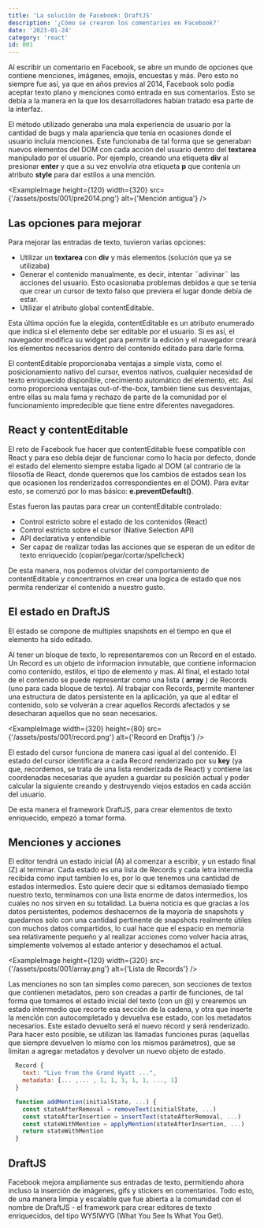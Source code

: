 ```yaml
---
title: 'La solución de Facebook: DraftJS'
description: '¿Cómo se crearon los comentarios en Facebook?'
date: '2023-01-24'
category: 'react'
id: 001
---
```


Al escribir un comentario en Facebook, se abre un mundo de opciones que contiene menciones, imágenes, emojis, encuestas y más. Pero esto no siempre fue así, ya que en años previos al 2014, Facebook solo podía aceptar texto plano y menciones como entrada en sus comentarios. Esto se debía a la manera en la que los desarrolladores habían tratado esa parte de la interfaz.

El método utilizado generaba una mala experiencia de usuario por la cantidad de bugs y mala apariencia que tenía en ocasiones donde el usuario incluía menciones. Este funcionaba de tal forma que se generaban nuevos elementos del DOM con cada acción del usuario dentro del **textarea** manipulado por el usuario. Por ejemplo, creando una etiqueta **div** al presionar **enter** y que a su vez envolvía otra etiqueta **p** que contenía un atributo **style** para dar estilos a una mención.

<ExampleImage height={120} width={320} src={'/assets/posts/001/pre2014.png'} alt={'Mención antigua'} />

## Las opciones para mejorar

Para mejorar las entradas de texto, tuvieron varias opciones: 

- Utilizar un **textarea** con **div** y más elementos (solución que ya se utilizaba)
- Generar el contenido manualmente, es decir, intentar ¨adivinar¨ las acciones del usuario. Esto ocasionaba problemas debidos a que se tenia que crear un cursor de texto falso que previera el lugar donde debía de estar.
- Utilizar el atributo global contentEditable.

Esta última opción fue la elegida, contentEditable es un atributo enumerado que indica si el elemento debe ser editable por el usuario. Si es así, el navegador modifica su widget para permitir la edición y el navegador creará los elementos necesarios dentro del contenido editado para darle forma.

El contentEditable proporcionaba ventajas a simple vista, como el posicionamiento nativo del cursor, eventos nativos, cualquier necesidad de texto enriquecido disponible, crecimiento automático del elemento, etc. Así como proporciona ventajas out-of-the-box, también tiene sus desventajas, entre ellas su mala fama y rechazo de parte de la comunidad por el funcionamiento impredecible que tiene entre diferentes navegadores.

## React y contentEditable

El reto de Facebook fue hacer que contentEditable fuese compatible con React y para eso debía dejar de funcionar como lo hacia por defecto, donde el estado del elemento siempre estaba ligado al DOM (al contrario de la filosofía de React, donde queremos que los cambios de estados sean los que ocasionen los renderizados correspondientes en el DOM). Para evitar esto, se comenzó por lo mas básico: **e.preventDefault()**.

Estas fueron las pautas para crear un contentEditable controlado: 

- Control estricto sobre el estado de los contenidos (React)
- Control estricto sobre el cursor (Native Selection API)
- API declarativa y entendible
- Ser capaz de realizar todas las acciones que se esperan de un editor de texto enriquecido (copiar/pegar/cortar/spellcheck)

De esta manera, nos podemos olvidar del comportamiento de contentEditable y concentrarnos en crear una logica de estado que nos permita renderizar el contenido a nuestro gusto.

## El estado en DraftJS

El estado se compone de multiples snapshots en el tiempo en que el elemento ha sido editado.

Al tener un bloque de texto, lo representaremos con un Record en el estado. Un Record es un objeto de informacion inmutable, que contiene informacion como contenido, estilos, el tipo de elemento y mas. Al final, el estado total de el contenido se puede representar como una lista ( **array** ) de Records (uno para cada bloque de texto). Al trabajar con Records, permite mantener una estructura de datos persistente en la aplicación, ya que al editar el contenido, solo se volverán a crear aquellos Records afectados y se desecharan aquellos que no sean necesarios.

<ExampleImage width={320} height={80} src={'/assets/posts/001/record.png'} alt={'Record en Draftjs'} />

El estado del cursor funciona de manera casi igual al del contenido. El estado del cursor identificara a cada Record renderizado por su **key** (ya que, recordemos, se trata de una lista renderizada de React) y contiene las coordenadas necesarias que ayuden a guardar su posición actual y poder calcular la siguiente creando y destruyendo viejos estados en cada acción del usuario.

De esta manera el framework DraftJS, para crear elementos de texto enriquecido, empezó a tomar forma.

## Menciones y acciones

El editor tendrá un estado inicial (A) al comenzar a escribir, y un estado final (Z) al terminar. Cada estado es una lista de Records y cada letra intermedia recibida como input tambien lo es, por lo que tenemos una cantidad de estados intermedios. Esto quiere decir que si editamos demasiado tiempo nuestro texto, terminamos con una lista enorme de datos intermedios, los cuales no nos sirven en su totalidad. La buena noticia es que gracias a los datos persistentes, podemos deshacernos de la mayoría de snapshots y quedarnos solo con una cantidad pertinente de snapshots realmente útiles con muchos datos compartidos, lo cual hace que el espacio en memoria sea relativamente pequeño y al realizar acciones como volver hacia atras, simplemente volvemos al estado anterior y desechamos el actual.

<ExampleImage height={120} width={320} src={'/assets/posts/001/array.png'} alt={'Lista de Records'} />

Las menciones no son tan simples como parecen, son secciones de textos que contienen metadatos, pero son creadas a partir de funciones, de tal forma que tomamos el estado inicial del texto (con un @) y crearemos un estado intermedio que recorte esa sección de la cadena, y otra que inserte la mención con autocompletado y devuelva ese estado, con los metadatos necesarios. Este estado devuelto será el nuevo récord y será renderizado. Para hacer esto posible, se utilizan las llamadas funciones puras (aquellas que siempre devuelven lo mismo con los mismos parámetros), que se limitan a agregar metadatos y devolver un nuevo objeto de estado.
<br/>

  
```js
  Record {
    text: "Live from the Grand Hyatt ...",
    metadata: [... ,... , 1, 1, 1, 1, 1, ..., 1]
  }

  function addMention(initialState, ...) {
    const stateAfterRemoval = removeText(initialState, ...)
    const stateAfterInsertion = insertText(stateAfterRemoval, ...)
    const stateWithMention = applyMention(stateAfterInsertion, ...)
    return stateWithMention
  }
```

## DraftJS

Facebook mejora ampliamente sus entradas de texto, permitiendo ahora incluso la inserción de imágenes, gifs y stickers en comentarios. Todo esto, de una manera limpia y escalable que fue abierta a la comunidad con el nombre de DraftJS - el framework para crear editores de texto enriquecidos, del tipo WYSIWYG (What You See Is What You Get).